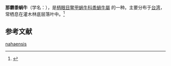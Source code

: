 {{Speciesbox
| name = 那霸黍蜗牛
| image = 
| image_width = 
| genus = Parakaliella
| species = nahaensis
| binomial_authority = (Gude, 1900)
}}
'''那霸黍蜗牛'''（学名：''{{lang|la|Parakaliella nahaensis}}''），是[[柄眼目|柄眼目]][[鳖甲蜗牛科|鳖甲蜗牛科]][[黍蝸牛屬|黍蝸牛屬]] 的一种。主要分布于[[台湾|台湾]]，常栖息在灌木林底层落叶中。<ref>{{cite web|url=http://shell.sinica.edu.tw/chinese/shellbase_detail.php?science_no=1992|title=国际贝库：那霸黍蜗牛|publisher=台湾贝类资料库|accessdate=2009-08-11|archive-date=2016-03-04|archive-url=https://web.archive.org/web/20160304131203/http://shell.sinica.edu.tw/chinese/shellbase_detail.php?science_no=1992|dead-url=no}}</ref>

== 参考文献 ==
{{reflist|2}}
{{Taxonbar|from=Q15233976}}

[[Category:黍蝸牛屬|nahaensis]]
